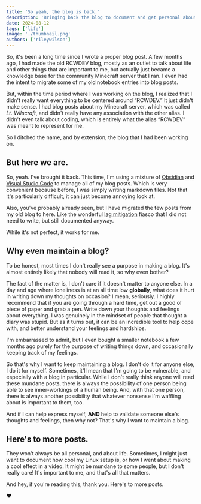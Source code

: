 ```yaml
---
title: 'So yeah, the blog is back.'
description: 'Bringing back the blog to document and get personal about things.'
date: 2024-08-12
tags: ['life']
image: './thumbnail.png'
authors: ['rileywilson']
---
```


So, it's been a long time since I wrote a proper blog post. A few months ago, I had made the old RCWDEV blog, mostly as an outlet to talk about life and other things that are important to me, but actually just became a knowledge base for the community Minecraft server that I ran. I even had the intent to migrate some of my old notebook entries into blog posts.

But, within the time period where I was working on the blog, I realized that I didn't really want everything to be centered around “RCWDEV.” It just didn't make sense. I had blog posts about my Minecraft server, which was called *Lt. Wilscraft*, and didn't really have any association with the other alias. I didn't even talk about coding, which is entirely what the alias “RCWDEV” was meant to represent for me.

So I ditched the name, and by extension, the blog that I had been working on.

## But here we are.

So, yeah. I've brought it back. This time, I'm using a mixture of [Obsidian](https://obsidian.md) and [Visual Studio Code](https://code.visualstudio.com) to manage all of my blog posts. Which is very convenient because before, I was simply writing markdown files. Not that it's particularly difficult, it can just become annoying look at.

Also, you've probably already seen, but I have migrated the few posts from my old blog to here. Like the wonderful [lag mitigation](../2024/migrating-and-mitigating-lag/) fiasco that I did not need to write, but still documented anyway.

While it's not perfect, it works for me.

## Why even maintain a blog?

To be honest, most times I don't really see a purpose in making a blog. It's almost entirely likely that nobody will read it, so why even bother?

The fact of the matter is, I don't care if it doesn't matter to anyone else. In a day and age where loneliness is at an all time low **globally**, what does it hurt in writing down my thoughts on occasion? I mean, seriously. I highly recommend that if you are going through a hard time, get out a good ol' piece of paper and grab a pen. Write down your thoughts and feelings about everything. I was genuinely in the mindset of people that thought a diary was stupid. But as it turns out, it can be an incredible tool to help cope with, and better understand your feelings and hardships.

I'm embarrassed to admit, but I even bought a smaller notebook a few months ago purely for the purpose of writing things down, and occasionally keeping track of my feelings.

So that's why I want to keep maintaining a blog. I don't do it for anyone else, I do it for myself. Sometimes, it'll mean that I'm going to be vulnerable, and especially with a blog in particular. While I don't really think anyone will read these mundane posts, there is always the possibility of one person being able to see inner-workings of a human being. And, with that one person, there is always another possibility that whatever nonsense I'm waffling about is important to them, too.

And if I can help express myself, **AND** help to validate someone else's thoughts and feelings, then why not? That's why I want to maintain a blog.

## Here's to more posts.

They won't always be all personal, and about life. Sometimes, I might just want to document how cool my Linux setup is, or how I went about making a cool effect in a video. It might be mundane to some people, but I don't really care! It's important to me, and that's all that matters.

And hey, if you're reading this, thank you. Here's to more posts.

❤️